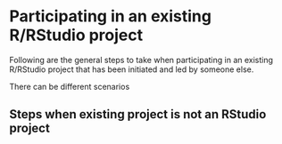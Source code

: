 # Participating in an existing R/RStudio project {#participate-projects}

Following are the general steps to take when participating in an existing R/RStudio project that has been initiated and led by someone else.

There can be different scenarios 

## Steps when existing project is not an RStudio project